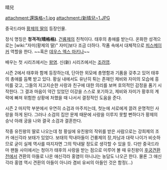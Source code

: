 晴兒

attachment:還珠格~1.jpg
attachment:/新晴兒~1.JPG

중국드라마 [[황제의 딸]]의 등장인물.

정식 명칭은 '''청격격(晴格格)'''. [[건륭제]]의 친척이다. 태후의 총애를 받는다. 온화한 성격으로는 [wiki:"자미(황제의 딸)" 자미]보다 조금 더하다. 작품 속에서 대체적으로 [[피스메이커]] 역할을 한다. ~~혹은 [[데우스 엑스 마키나]]~~

배우는 첫 시리즈에서는 [[왕염]]. 신(新) 시리즈에서는 [[조려영]].

시즌 2에서 태후와 함께 등장하는데, 단아한 외모에 총명함과 기품을 갖추고 있어 태후의 총애를 듬뿍 받고 있다. 황실 내에서도 유난히 튀는 존재인 제비와 자미의 모습에 흥미를 갖고, 그들의 지고지순한 사랑과 친구에 대한 의리를 보며 호의적인 감정을 품기 시작한다. 그 결과 마음이 약간 있었던 이강을 스스로 포기하고, 제비와 자미가 황후의 계략에 빠져 위험한 상황에 처했을 때 나서서 결정적인 도움을 준다.

시즌 2 마지막 부분에서 우연히 소검과 마주치는데, 첫눈에 서로에게 끌려 운명적인 사랑을 하게 된다. 그러나 소검의 집안 문제 때문에 사랑을 이루지 못할 뻔하다가 황제의 승낙 아래 궁을 나와 결국 소검과 결혼한다. 

작중 유친왕의 딸로 나오는데 청 황실에 유친왕의 작위를 받은 사람으로는 강희제의 조카 애신각라 보태가 있었다. 보태의 막내아들이 건륭제의 장,차남과 대략 나이가 비슷하므로 굳이 실제 역사를 따지자면 그의 막내딸 정도로 생각할 수 있을 듯. 다만 중국드라마 팬들 사이에서는 청아가 태후의 사랑을 받는 점으로 미루어 볼 때 유친왕이 [[후궁견환전]]에서 견환의 아들로 나온 애신각라 홍염이 아니냐는 농담도 나오곤 한다. 물론 그 애신각라 홍염 역시 견환의 아들이 아니라 겸비 유씨의 아들인 것은 함정(...)

